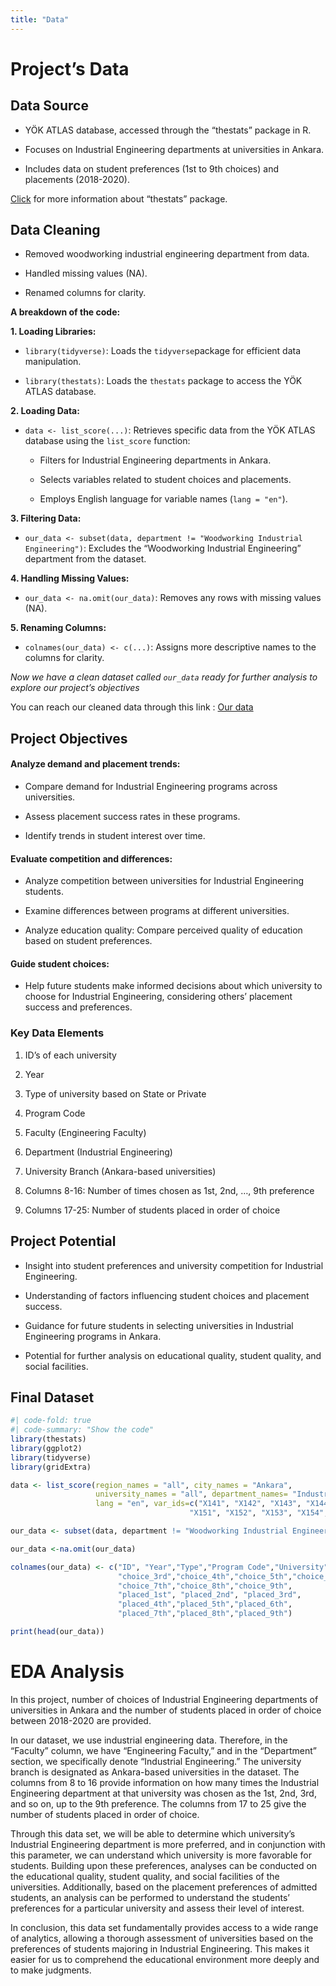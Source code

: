 ```yaml
---
title: "Data"
---
```


# Project's Data

## Data Source

-   YÖK ATLAS database, accessed through the "thestats" package in R.

-   Focuses on Industrial Engineering departments at universities in Ankara.

-   Includes data on student preferences (1st to 9th choices) and placements (2018-2020).

[Click](https://cran.r-project.org/web/packages/thestats/thestats.pdf) for more information about "thestats" package.

## Data Cleaning

-   Removed woodworking industrial engineering department from data.

-   Handled missing values (NA).

-   Renamed columns for clarity.

**A breakdown of the code:**

**1. Loading Libraries:**

-   `library(tidyverse)`: Loads the `tidyverse`package for efficient data manipulation.

-   `library(thestats)`: Loads the `thestats` package to access the YÖK ATLAS database.

**2. Loading Data:**

-   `data <- list_score(...)`: Retrieves specific data from the YÖK ATLAS database using the `list_score` function:

    -   Filters for Industrial Engineering departments in Ankara.

    -   Selects variables related to student choices and placements.

    -   Employs English language for variable names (`lang = "en"`).

**3. Filtering Data:**

-   `our_data <- subset(data, department != "Woodworking Industrial Engineering")`: Excludes the "Woodworking Industrial Engineering" department from the dataset.

**4. Handling Missing Values:**

-   `our_data <- na.omit(our_data)`: Removes any rows with missing values (NA).

**5. Renaming Columns:**

-   `colnames(our_data) <- c(...)`: Assigns more descriptive names to the columns for clarity.

*Now we have a clean dataset called `our_data` ready for further analysis to explore our project's objectives*

You can reach our cleaned data through this link : [Our data](https://github.com/emu-hacettepe-analytics/emu430-fall2023-team-emutrend_explorers/blob/master/ourdata.rda)

## Project Objectives

#### Analyze demand and placement trends:

-   Compare demand for Industrial Engineering programs across universities.

-   Assess placement success rates in these programs.

-   Identify trends in student interest over time.

#### Evaluate competition and differences:

-   Analyze competition between universities for Industrial Engineering students.

-   Examine differences between programs at different universities.

-   Analyze education quality: Compare perceived quality of education based on student preferences.

#### Guide student choices:

-   Help future students make informed decisions about which university to choose for Industrial Engineering, considering others' placement success and preferences.

### Key Data Elements

1.  ID's of each university

2.  Year

3.  Type of university based on State or Private

4.  Program Code

5.  Faculty (Engineering Faculty)

6.  Department (Industrial Engineering)

7.  University Branch (Ankara-based universities)

8.  Columns 8-16: Number of times chosen as 1st, 2nd, ..., 9th preference

9.  Columns 17-25: Number of students placed in order of choice

## Project Potential

-   Insight into student preferences and university competition for Industrial Engineering.

-   Understanding of factors influencing student choices and placement success.

-   Guidance for future students in selecting universities in Industrial Engineering programs in Ankara.

-   Potential for further analysis on educational quality, student quality, and social facilities.

## Final Dataset

```r
#| code-fold: true
#| code-summary: "Show the code"
library(thestats)
library(ggplot2)
library(tidyverse)
library(gridExtra)

data <- list_score(region_names = "all", city_names = "Ankara",
                   university_names = "all", department_names= "Industrial Engineering",
                   lang = "en", var_ids=c("X141", "X142", "X143", "X144", "X145", "X146","X147", "X148", "X149", 
                                        "X151", "X152", "X153", "X154", "X155", "X156", "X157", "X158", "X159"))

our_data <- subset(data, department != "Woodworking Industrial Engineering")

our_data <-na.omit(our_data)

colnames(our_data) <- c("ID", "Year","Type","Program Code","University","Faculty","Department","choice_1st","choice_2nd",
                        "choice_3rd","choice_4th","choice_5th","choice_6th",
                        "choice_7th","choice_8th","choice_9th",
                        "placed_1st", "placed_2nd", "placed_3rd",
                        "placed_4th","placed_5th","placed_6th",
                        "placed_7th","placed_8th","placed_9th")

print(head(our_data))

```

# EDA Analysis

In this project, number of choices of Industrial Engineering departments of universities in Ankara and the number of students placed in order of choice between 2018-2020 are provided.

In our dataset, we use industrial engineering data. Therefore, in the "Faculty" column, we have "Engineering Faculty," and in the "Department" section, we specifically denote "Industrial Engineering." The university branch is designated as Ankara-based universities in the dataset. The columns from 8 to 16 provide information on how many times the Industrial Engineering department at that university was chosen as the 1st, 2nd, 3rd, and so on, up to the 9th preference. The columns from 17 to 25 give the number of students placed in order of choice.

Through this data set, we will be able to determine which university's Industrial Engineering department is more preferred, and in conjunction with this parameter, we can understand which university is more favorable for students. Building upon these preferences, analyses can be conducted on the educational quality, student quality, and social facilities of the universities. Additionally, based on the placement preferences of admitted students, an analysis can be performed to understand the students' preferences for a particular university and assess their level of interest.

In conclusion, this data set fundamentally provides access to a wide range of analytics, allowing a thorough assessment of universities based on the preferences of students majoring in Industrial Engineering. This makes it easier for us to comprehend the educational environment more deeply and to make judgments.
